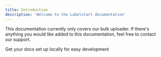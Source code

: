 ```yaml
---
title: Introduction
description: 'Welcome to the Labelstart documentation'
---
```


This documentation currently only covers our bulk uploader. If there's anything you would like added to this documentation, feel free to contact our support.

<CardGroup cols={2}>
  <Card
    title="Bulk uploader"
    icon="cloud-arrow-up"
    href="/documentation/cms/uploader/bulk-uploader"
  >
    Get your docs set up locally for easy development
  </Card>
</CardGroup>
